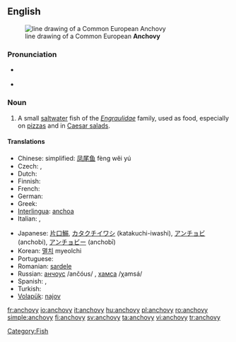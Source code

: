 ==English==
{{wikipedia}}
[[Image:Anchovy (PSF).png|thumb|line drawing of a Common European '''Anchovy''']]
===Pronunciation===
* {{a|UK}} {{IPA|/ˈæn.tʃə.vi/|/ˈæn.tʃəʊ.vi/}}
*{{audio|en-us-anchovy.ogg|Audio (US)}}

===Noun===
{{en-noun|anchovies}}

#A small [[saltwater]] fish of the ''[[Engraulidae]]'' family, used as food, especially on [[pizza]]s and in [[Caesar salad]]s.

====Translations====
{{trans-top|small saltwater fish}}
* Chinese: simplified: [[凤尾鱼]] fèng wěi yú 
* Czech: {{t-|cs|ančovička|f}}, {{t-|cs|sardel|f}}
* Dutch: {{t+|nl|ansjovis|m}}
* Finnish: {{t+|fi|anjovis}}
* French: {{t+|fr|anchois|m}}
* German: {{t-|de|Sardelle|f}}
* Greek: {{t+|el|αντσούγια|f|tr=antsuya|sc=Grek}}
* [[Interlingua]]: [[anchoa]] 
* Italian: {{t+|it|alice|f}}, {{t+|it|acciuga|f}}
{{trans-mid}}
* Japanese: [[片口鰯]], [[カタクチイワシ]] (katakuchi-iwashi), [[アンチョビ]] (anchobi), [[アンチョビー]] (anchobī)
* Korean: [[멸치]] myeolchi
* Portuguese: {{t+|pt|anchova}}
* Romanian: [[sardele]] {{f}}
* Russian: [[анчоус]] /ančóus/ {{m}}, [[хамса]] /χamsá/ {{f}}
* Spanish: {{t|es|anchoa|f}}, {{t|es|boquerón|m}}
* Turkish: {{t+|tr|hamsi}}
* [[Volapük]]: [[najov]]
{{trans-bottom}}

[[Category:Fish]]

[[fr:anchovy]]
[[io:anchovy]]
[[it:anchovy]]
[[hu:anchovy]]
[[pl:anchovy]]
[[ro:anchovy]]
[[simple:anchovy]]
[[fi:anchovy]]
[[sv:anchovy]]
[[ta:anchovy]]
[[vi:anchovy]]
[[tr:anchovy]]